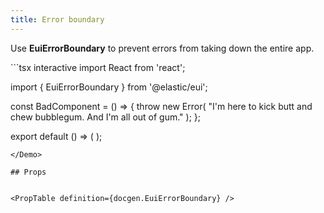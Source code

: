 ```yaml
---
title: Error boundary
---
```


Use **EuiErrorBoundary** to prevent errors from taking down the entire app.

<Demo>
```tsx interactive
import React from 'react';

import { EuiErrorBoundary } from '@elastic/eui';

const BadComponent = () => {
  throw new Error(
    "I'm here to kick butt and chew bubblegum. And I'm all out of gum."
  );
};

export default () => (
  <EuiErrorBoundary>
    <BadComponent />
  </EuiErrorBoundary>
);
```
</Demo>

## Props


<PropTable definition={docgen.EuiErrorBoundary} />
